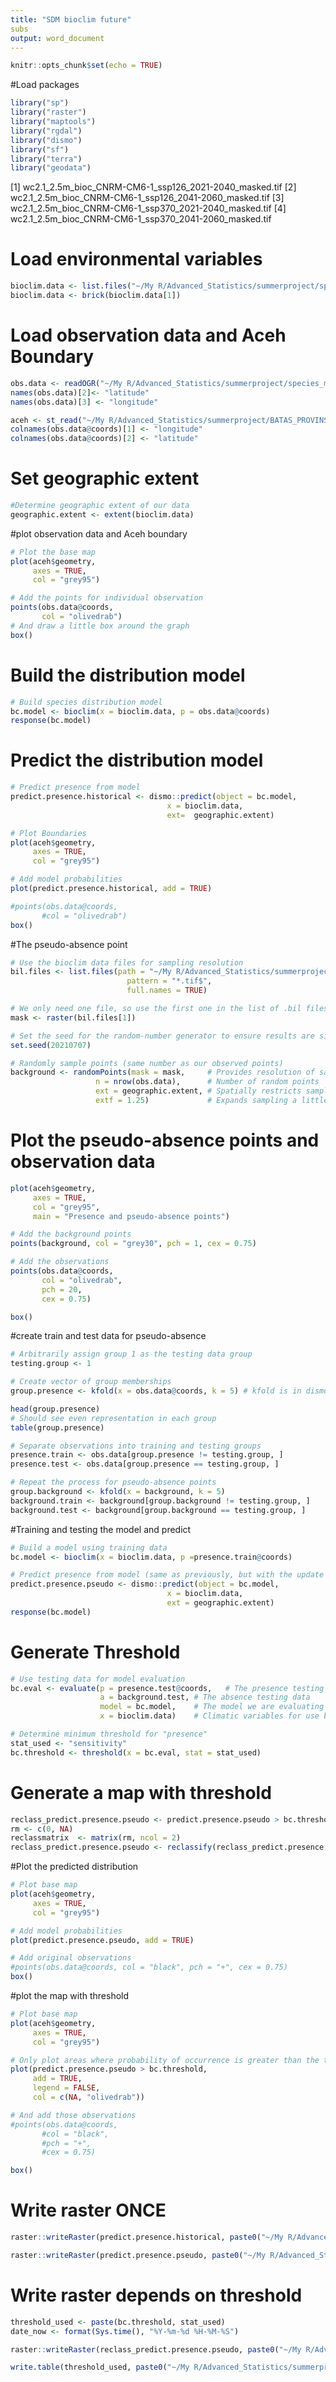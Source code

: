 ```yaml
---
title: "SDM bioclim future"
subs
output: word_document
---
```


```r
knitr::opts_chunk$set(echo = TRUE)
```

#Load packages
```r
library("sp")
library("raster")
library("maptools")
library("rgdal")
library("dismo")
library("sf")
library("terra")
library("geodata")
``` 

[1] wc2.1_2.5m_bioc_CNRM-CM6-1_ssp126_2021-2040_masked.tif
[2] wc2.1_2.5m_bioc_CNRM-CM6-1_ssp126_2041-2060_masked.tif
[3] wc2.1_2.5m_bioc_CNRM-CM6-1_ssp370_2021-2040_masked.tif
[4] wc2.1_2.5m_bioc_CNRM-CM6-1_ssp370_2041-2060_masked.tif

# Load environmental variables
```r

bioclim.data <- list.files("~/My R/Advanced_Statistics/summerproject/species_modelling/future",pattern = "*.tif$", full.names = TRUE)
bioclim.data <- brick(bioclim.data[1])

```

# Load observation data and Aceh Boundary
```r
obs.data <- readOGR("~/My R/Advanced_Statistics/summerproject/species_modelling/all_dataset_new.shp")
names(obs.data)[2]<- "latitude"
names(obs.data)[3] <- "longitude"

aceh <- st_read("~/My R/Advanced_Statistics/summerproject/BATAS_PROVINSI_ACEH.shp")
colnames(obs.data@coords)[1] <- "longitude"
colnames(obs.data@coords)[2] <- "latitude"

```

# Set geographic extent
```r
#Determine geographic extent of our data
geographic.extent <- extent(bioclim.data)

```

#plot observation data and Aceh boundary
```r
# Plot the base map
plot(aceh$geometry, 
     axes = TRUE, 
     col = "grey95")

# Add the points for individual observation
points(obs.data@coords, 
       col = "olivedrab")
# And draw a little box around the graph
box()


```

# Build the distribution model
```r

# Build species distribution model
bc.model <- bioclim(x = bioclim.data, p = obs.data@coords)
response(bc.model)

```

# Predict the distribution model
```r
# Predict presence from model
predict.presence.historical <- dismo::predict(object = bc.model, 
                                   x = bioclim.data,
                                   ext=  geographic.extent)

```


```r
# Plot Boundaries
plot(aceh$geometry, 
     axes = TRUE, 
     col = "grey95")

# Add model probabilities
plot(predict.presence.historical, add = TRUE)

#points(obs.data@coords, 
       #col = "olivedrab")
box()

```

#The pseudo-absence point

```r
# Use the bioclim data files for sampling resolution
bil.files <- list.files(path = "~/My R/Advanced_Statistics/summerproject/species_modelling/historical/20182019", 
                          pattern = "*.tif$", 
                          full.names = TRUE)

# We only need one file, so use the first one in the list of .bil files
mask <- raster(bil.files[1])

# Set the seed for the random-number generator to ensure results are similar
set.seed(20210707)

# Randomly sample points (same number as our observed points)
background <- randomPoints(mask = mask,     # Provides resolution of sampling points
                   n = nrow(obs.data),      # Number of random points
                   ext = geographic.extent, # Spatially restricts sampling
                   extf = 1.25)             # Expands sampling a little bit

```

# Plot the pseudo-absence points and observation data
```r
plot(aceh$geometry,
     axes = TRUE, 
     col = "grey95",
     main = "Presence and pseudo-absence points")

# Add the background points
points(background, col = "grey30", pch = 1, cex = 0.75)

# Add the observations
points(obs.data@coords, 
       col = "olivedrab", 
       pch = 20, 
       cex = 0.75)

box()

```

#create train and test data for pseudo-absence
```r
# Arbitrarily assign group 1 as the testing data group
testing.group <- 1

# Create vector of group memberships
group.presence <- kfold(x = obs.data@coords, k = 5) # kfold is in dismo package
```

```r
head(group.presence)
# Should see even representation in each group
table(group.presence)

```

```r
# Separate observations into training and testing groups
presence.train <- obs.data[group.presence != testing.group, ]
presence.test <- obs.data[group.presence == testing.group, ]

# Repeat the process for pseudo-absence points
group.background <- kfold(x = background, k = 5)
background.train <- background[group.background != testing.group, ]
background.test <- background[group.background == testing.group, ]

```

#Training and testing the model and predict

```r
# Build a model using training data
bc.model <- bioclim(x = bioclim.data, p =presence.train@coords)

# Predict presence from model (same as previously, but with the update model)
predict.presence.pseudo <- dismo::predict(object = bc.model, 
                                   x = bioclim.data, 
                                   ext = geographic.extent)
response(bc.model)

```

# Generate Threshold
```r
# Use testing data for model evaluation
bc.eval <- evaluate(p = presence.test@coords,   # The presence testing data
                    a = background.test, # The absence testing data
                    model = bc.model,    # The model we are evaluating
                    x = bioclim.data)    # Climatic variables for use by model

# Determine minimum threshold for "presence"
stat_used <- "sensitivity"
bc.threshold <- threshold(x = bc.eval, stat = stat_used)

```

# Generate a map with threshold
```r
reclass_predict.presence.pseudo <- predict.presence.pseudo > bc.threshold
rm <- c(0, NA)
reclassmatrix  <- matrix(rm, ncol = 2)
reclass_predict.presence.pseudo <- reclassify(reclass_predict.presence.pseudo, reclassmatrix)

```

#Plot the predicted distribution
```r
# Plot base map
plot(aceh$geometry, 
     axes = TRUE, 
     col = "grey95")

# Add model probabilities
plot(predict.presence.pseudo, add = TRUE)

# Add original observations
#points(obs.data@coords, col = "black", pch = "+", cex = 0.75)
box()
```

#plot the map with threshold
```r
# Plot base map
plot(aceh$geometry,
     axes = TRUE, 
     col = "grey95")

# Only plot areas where probability of occurrence is greater than the threshold
plot(predict.presence.pseudo > bc.threshold, 
     add = TRUE, 
     legend = FALSE, 
     col = c(NA, "olivedrab"))

# And add those observations
#points(obs.data@coords, 
       #col = "black",
       #pch = "+", 
       #cex = 0.75)

box()

```

# Write raster ONCE
```r
raster::writeRaster(predict.presence.historical, paste0("~/My R/Advanced_Statistics/summerproject/species_modelling/results/future/bioclim/future_presence_only.tif"), overwrite = TRUE)

raster::writeRaster(predict.presence.pseudo, paste0("~/My R/Advanced_Statistics/summerproject/species_modelling/results/future/bioclim/future_presence_absence.tif"), overwrite = TRUE)
```

# Write raster depends on threshold
```r
threshold_used <- paste(bc.threshold, stat_used)
date_now <- format(Sys.time(), "%Y-%m-%d %H-%M-%S")

raster::writeRaster(reclass_predict.presence.pseudo, paste0("~/My R/Advanced_Statistics/summerproject/species_modelling/results/future/bioclim/future_presence_absence_",stat_used,".tif"), overwrite = TRUE)

write.table(threshold_used, paste0("~/My R/Advanced_Statistics/summerproject/species_modelling/results/future/bioclim/threshold_",stat_used,"_",date_now,".txt"))

```
